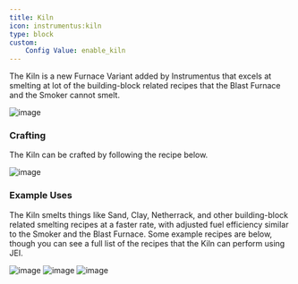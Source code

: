 ```yaml
---
title: Kiln
icon: instrumentus:kiln
type: block
custom:
    Config Value: enable_kiln
---
```


The Kiln is a new Furnace Variant added by Instrumentus that excels at smelting at lot of the building-block related recipes that the Blast Furnace and the Smoker cannot smelt.

![image](https://github.com/user-attachments/assets/11f4dbc0-3cfb-44c2-858c-87089830fc30)

### Crafting

The Kiln can be crafted by following the recipe below.

![image](https://github.com/user-attachments/assets/cfe9dc78-d513-4451-b6ed-3dc44c2dc54c)

### Example Uses

The Kiln smelts things like Sand, Clay, Netherrack, and other building-block related smelting recipes at a faster rate, with adjusted fuel efficiency similar to the Smoker and the Blast Furnace. Some example recipes are below, though you can see a full list of the recipes that the Kiln can perform using JEI.

![image](https://github.com/user-attachments/assets/ee158f85-1a50-49c2-b635-aadd67d48174)
![image](https://github.com/user-attachments/assets/17598bd2-77c7-495f-bf90-deec2ffe0446)
![image](https://github.com/user-attachments/assets/d33cdd41-432e-4f1e-b7e8-b2f8926db44b)



